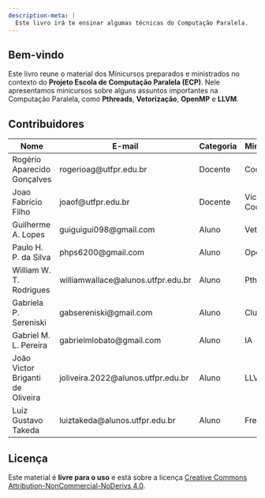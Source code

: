 ```yaml
---
description-meta: |
  Este livro irá te ensinar algumas técnicas do Computação Paralela.
---
```


## Bem-vindo {.unnumbered}

Este livro reune o material dos Minicursos preparados e ministrados no contexto do __Projeto Escola de Computação Paralela (ECP)__. Nele apresentamos minicursos sobre alguns assuntos importantes na Computação Paralela, como __Pthreads__, __Vetorização__, __OpenMP__ e __LLVM__.

## Contribuidores

| Nome | E-mail | Categoria                          | Minicurso/Tema |
| ---- | ------------- | ------- | --------- |
| Rogério Aparecido Gonçalves | rogerioag@utfpr.edu.br             | Docente | Coordenador      |
| Joao Fabrício Filho        | joaof@utfpr.edu.br                 | Docente | Vice-Coordenador |
| Guilherme A. Lopes          | guiguigui098@gmail.com             | Aluno   | Vetorização |
| Paulo H. P. da Silva        | phps6200@gmail.com                 | Aluno   | OpenMP |
| William W. T. Rodrigues     | williamwallace@alunos.utfpr.edu.br | Aluno   | Pthreads |
| Gabriela P. Sereniski       | gabsereniski@gmail.com             | Aluno   | Cluster |
| Gabriel M. L. Pereira       | gabrielmlobato@gmail.com           | Aluno   | IA |
| João Victor Briganti de Oliveira       | joliveira.2022@alunos.utfpr.edu.br           | Aluno   | LLVM |
| Luiz Gustavo Takeda | luiztakeda@alunos.utfpr.edu.br | Aluno | FreeRTOS |


<!--
::: {.callout-note appearance="simple"}
This book was originally created using [bookdown](https://bookdown.org) and published at <https://rstudio-education.github.io/hopr/>. This site is a port of the original book source to the [Quarto](https://quarto.org) publishing system in order to provide an example of it's use.
:::

-->

## Licença

Este material é __livre para o uso__ e está sobre a licença [Creative Commons Attribution-NonCommercial-NoDerivs 4.0](https://creativecommons.org/licenses/by-nc-nd/4.0/). 

<!--
If you'd like a **physical copy** of the book, you can order it from [amazon](https://www.amazon.com/Hands-Programming-Write-Functions-Simulations/dp/1449359019); it was published by O'Reilly in July 2014. If you'd like to give back, please consider reporting a typo or leaving a pull request at [github.com/rstudio-education/hopr](https://github.com/rstudio-education/hopr).-->
